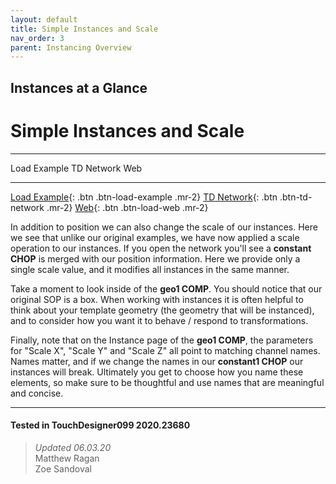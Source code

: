 ```yaml
---
layout: default
title: Simple Instances and Scale
nav_order: 3
parent: Instancing Overview
---
```


## Instances at a Glance
# Simple Instances and Scale

----


<TDContentButtons link="">Load Example</TDContentButtons>
<TDContentButtons link="">TD Network</TDContentButtons>
<TDContentButtons link="">Web</TDContentButtons>

----

[Load Example](?actionable=1&action=load_tox&remotePath=https://github.com/mir-lab/touchdesigner-instancing-examples-code/raw/main/tox/001-overview/container_simple_scale.tox){: .btn .btn-load-example .mr-2}
[TD Network](?actionable=1&action=open_floating_network){: .btn .btn-td-network .mr-2}
[Web](?actionable=1&action=open_in_browser){: .btn .btn-load-web .mr-2}

In addition to position we can also change the scale of our instances. Here we see that unlike our original examples, we have now applied a scale operation to our instances. If you open the network you'll see a **constant CHOP** is merged with our position information. Here we provide only a single scale value, and it modifies all instances in the same manner. 

Take a moment to look inside of the **geo1 COMP**. You should notice that our original SOP is a box. When working with instances it is often helpful to think about your template geometry (the geometry that will be instanced), and to consider how you want it to behave / respond to transformations. 

Finally, note that on the Instance page of the **geo1 COMP**, the parameters for "Scale X", "Scale Y" and "Scale Z" all point to matching channel names. Names matter, and if we change the names in our **constant1 CHOP** our instances will break. Ultimately you get to choose how you name these elements, so make sure to be thoughtful and use names that are meaningful and concise. 

---

#### Tested in TouchDesigner099 2020.23680 
>*Updated 06.03.20*  
Matthew Ragan  
Zoe Sandoval  